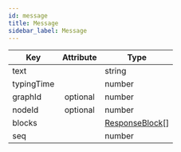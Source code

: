 ```yaml
---
id: message
title: Message
sidebar_label: Message
---
```


| Key        | Attribute | Type                                |
| ---------- | :-------: | ----------------------------------- |
| text       |           | string                              |
| typingTime |           | number                              |
| graphId    | optional  | number                              |
| nodeId     | optional  | number                              |
| blocks     |           | [ResponseBlock](./response-block.mdx)[] |
| seq        |           | number                              |